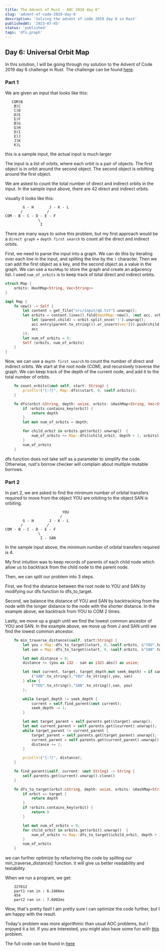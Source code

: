 ```yaml
---
title: The Advent of Rust - AOC 2019 day 6"
slug: 'advent-of-code-2019-day-6'
description: 'Solving the advent of code 2019 day 6 in Rust'
publishedAt: '2023-07-05'
status: 'published'
tags: 'dfs,graph'
---
```


## Day 6: Universal Orbit Map

In this solution, I will be going through my solution to the Advent of Code 2019 day 6 challenge in Rust. The challenge can be found [here](https://adventofcode.com/2019/day/6).

### Part 1

We are given an input that looks like this:

```text
   COM)B
    B)C
    C)D
    D)E
    E)F
    B)G
    G)H
    D)I
    E)J
    J)K
    K)L
```

<note>this is a sample input, the actual input is much larger</note>

The input is a list of orbits, where each orbit is a pair of objects. The first object is in orbit around the second object. The second object is orbitting around the first object.

We are asked to count the total number of direct and indirect orbits in the input. In the sample input above, there are 42 direct and indirect orbits.

visually it looks like this:

```text
        G - H       J - K - L
       /           /
COM - B - C - D - E - F
               \
                I
```

There are many ways to solve this problem, but my first approach would be a `direct graph` + `depth first search` to count all the direct and indirect orbits.

First, we need to parse the input into a graph. We can do this by iterating over each line in the input, and spliting the line by the `)` character. Then we can add the first object as a key, and the second object as a value in the graph. We can use a `HashMap` to store the graph and create an adjacency list. I used `num_of_orbits` is to keep track of total direct and indirect orbits.

```rust
struct Map {
    orbits: HashMap<String, Vec<String>>
}

impl Map {
    fn new() -> Self {
        let content = get_file("src/input/q6.txt").unwrap();
        let orbits = content.lines().fold(HashMap::new(), |mut acc, orbit| {
            let (parent,child) = orbit.split_once(')').unwrap();
            acc.entry(parent.to_string()).or_insert(vec![]).push(child.to_string());
            acc
        });
        let num_of_orbits = 0;
        Self {orbits, num_of_orbits}
    }
}
```

Now, we can use a `depth first search` to count the number of direct and indirect orbits. We start at the root node (COM), and recursively traverse the graph. We can keep track of the depth of the current node, and add it to the total number of orbits.

```rust
    fn count_orbits(&mut self, start: String) {
        println!("{:?}", Map::dfs(&start, 0, &self.orbits));
    }

    fn dfs(orbit:&String, depth: usize, orbits: &HashMap<String, Vec<String>>) -> usize{
        if !orbits.contains_key(orbit) {
            return depth
        }
        let mut num_of_orbits = depth;

        for child_orbit in orbits.get(orbit).unwrap()  {
            num_of_orbits += Map::dfs(&child_orbit, depth + 1, orbits);
        }
        num_of_orbits
    }
```

<note>
  dfs function does not take self as a parameter to simplify the code.
  Otherwise, rust's borrow checker will complain about multiple mutable borrows.
</note>

### Part 2

In part 2, we are asked to find the minimum number of orbital transfers required to move from the object YOU are orbiting to the object SAN is orbiting.

```text
                          YOU
                         /
        G - H       J - K - L
       /           /
COM - B - C - D - E - F
               \
                I - SAN
```

In the sample input above, the minimum number of orbital transfers required is 4.

My first intuition was to keep records of parents of each child node which allow us to backtrack from the child node to the parent node.

Then, we can split our problem into 3 steps.

First, we find the distance between the root node to YOU and SAN by modifying our dfs function to dfs_to_target.

Second, we balance the distance of YOU and SAN by backtracking from the node with the longer distance to the node with the shorter distance. In the example above, we backtrack from YOU to COM 2 times.

Lastly, we move up a graph until we find the lowest common ancestor of YOU and SAN. In the example above, we move up from J and SAN until we find the lowest common ancestor.

```rust
    fn min_traverse_distance(&self, start:String) {
        let you = Map::dfs_to_target(&start, 0, &self.orbits, &"YOU".to_string());
        let san = Map::dfs_to_target(&start, 0, &self.orbits, &"SAN".to_string());

        let mut distance = 0;
        distance += (you as i32 - san as i32).abs() as usize;

        let (mut current, target, target_depth,mut seek_depth) = if san > you {
            ("SAN".to_string(),"YOU".to_string(),you, san)
        } else {
            ("YOU".to_string(),"SAN".to_string(),san, you)
        };

        while target_depth != seek_depth {
            current = self.find_parent(&mut current);
            seek_depth -= 1;
        }

        let mut target_parent = self.parents.get(&target).unwrap();
        let mut current_parent = self.parents.get(&current).unwrap();
        while target_parent != current_parent {
            target_parent = self.parents.get(target_parent).unwrap();
            current_parent = self.parents.get(current_parent).unwrap();
            distance += 2;
        }

        println!("{:?}", distance);
    }

    fn find_parent(&self, current: &mut String) -> String {
        self.parents.get(current).unwrap().clone()
    }

    fn dfs_to_target(orbit:&String, depth: usize, orbits: &HashMap<String, Vec<String>>, target: &String) -> usize {
        if orbit == target {
            return depth
        }
        if !orbits.contains_key(orbit) {
            return 0
        }

        let mut num_of_orbits = 0;
        for child_orbit in orbits.get(orbit).unwrap()  {
            num_of_orbits += Map::dfs_to_target(&child_orbit, depth + 1, orbits, target);
        }
        num_of_orbits
    }
```

<information>
  we can further optimize by refactoring the code by spilting our
  min_traverse_distance() function. it will give us better readability and
  testability.
</information>

When we run a program, we get:

```text
    227612
    part1 ran in : 6.2466ms
    454
    part2 ran in : 7.6002ms
```

Wow, that's pretty fast! I am pretty sure I can optimize the code further, but I am happy with the result.

Today's problem was more algorithmic than usual AOC problems, but I enjoyed it a lot. If you are interested, you might also have some fun with [this](https://adventofcode.com/2019/day/6) problem.

The full code can be found in [here](https://github.com/tomhyhan/advent_rust/blob/main/advent-2019/src/q6.rs)
